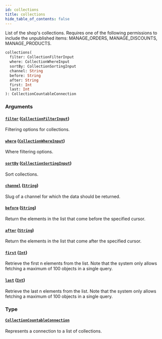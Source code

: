 ```yaml
---
id: collections
title: collections
hide_table_of_contents: false
---
```


List of the shop's collections. Requires one of the following permissions to include the unpublished items: MANAGE_ORDERS, MANAGE_DISCOUNTS, MANAGE_PRODUCTS.

```graphql
collections(
  filter: CollectionFilterInput
  where: CollectionWhereInput
  sortBy: CollectionSortingInput
  channel: String
  before: String
  after: String
  first: Int
  last: Int
): CollectionCountableConnection
```

### Arguments

#### [`filter`](#) ([`CollectionFilterInput`](../../../developer/api-reference/inputs/collection-filter-input))

Filtering options for collections.

#### [`where`](#) ([`CollectionWhereInput`](../../../developer/api-reference/inputs/collection-where-input))

Where filtering options.

#### [`sortBy`](#) ([`CollectionSortingInput`](../../../developer/api-reference/inputs/collection-sorting-input))

Sort collections.

#### [`channel`](#) ([`String`](../../../developer/api-reference/scalars/string))

Slug of a channel for which the data should be returned.

#### [`before`](#) ([`String`](../../../developer/api-reference/scalars/string))

Return the elements in the list that come before the specified cursor.

#### [`after`](#) ([`String`](../../../developer/api-reference/scalars/string))

Return the elements in the list that come after the specified cursor.

#### [`first`](#) ([`Int`](../../../developer/api-reference/scalars/int))

Retrieve the first n elements from the list. Note that the system only allows fetching a maximum of 100 objects in a single query.

#### [`last`](#) ([`Int`](../../../developer/api-reference/scalars/int))

Retrieve the last n elements from the list. Note that the system only allows fetching a maximum of 100 objects in a single query.

### Type

#### [`CollectionCountableConnection`](../../../developer/api-reference/objects/collection-countable-connection)

Represents a connection to a list of collections.
